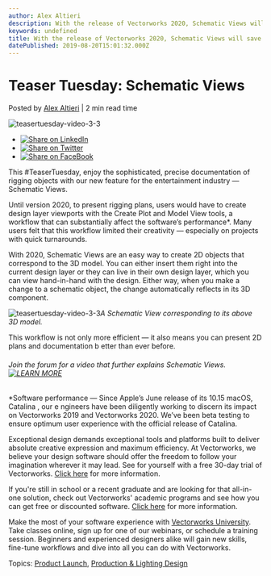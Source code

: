 ```yaml
---
author: Alex Altieri
description: With the release of Vectorworks 2020, Schematic Views will save entertainment designers time by simplifying documentation. 
keywords: undefined
title: With the release of Vectorworks 2020, Schematic Views will save entertainment designers time by simplifying documentation.  
datePublished: 2019-08-20T15:01:32.000Z
---
```

  

# Teaser Tuesday: Schematic Views

 Posted by [Alex Altieri](https://blog.vectorworks.net/author/alex-altieri) | 2 min read time 

![teasertuesday-video-3-3](https://blog.vectorworks.net/hubfs/Blog%20Images/190820_TeaserTuesday/teasertuesday-video-3-3.jpg) 

* [![Share on LinkedIn](https://2659751.fs1.hubspotusercontent-na1.net/hubfs/2659751/michaelDemo/share-LI.png)](http://www.linkedin.com/shareArticle?mini=true&url=https%3A%2F%2Fblog.vectorworks.net%2Fteaser-tuesday-schematic-views)
* [![Share on Twitter](https://2659751.fs1.hubspotusercontent-na1.net/hubfs/2659751/michaelDemo/share-TW.png)](https://www.twitter.com/share?text=Teaser%20Tuesday:%20Schematic%20Views&url=https%3A%2F%2Fblog.vectorworks.net%2Fteaser-tuesday-schematic-views&via=PMGTweets)
* [![Share on FaceBook](https://2659751.fs1.hubspotusercontent-na1.net/hubfs/2659751/michaelDemo/share-FB.png)](https://www.facebook.com/sharer/sharer.php?u=https%3A%2F%2Fblog.vectorworks.net%2Fteaser-tuesday-schematic-views)

This #TeaserTuesday, enjoy the sophisticated, precise documentation of rigging objects with our new feature for the entertainment industry — Schematic Views.

Until version 2020, to present rigging plans, users would have to create design layer viewports with the Create Plot and Model View tools, a workflow that can substantially affect the software’s performance\*. Many users felt that this workflow limited their creativity — especially on projects with quick turnarounds.

With 2020, Schematic Views are an easy way to create 2D objects that correspond to the 3D model. You can either insert them right into the current design layer or they can live in their own design layer, which you can view hand\-in\-hand with the design. Either way, when you make a change to a schematic object, the change automatically reflects in its 3D component.

![teasertuesday-video-3-3](https://blog.vectorworks.net/hs-fs/hubfs/Blog%20Images/190820_TeaserTuesday/teasertuesday-video-3-3.jpg?width=1440&name=teasertuesday-video-3-3.jpg)_A Schematic View corresponding to its above 3D model._

This workflow is not only more efficient — it also means you can present 2D plans and documentation b etter than ever before. 

###### Join the forum for a video that further explains Schematic Views. [![LEARN MORE](https://no-cache.hubspot.com/cta/default/3018241/f88d222c-3835-4816-8c67-8836678be928.png)](https://cta-redirect.hubspot.com/cta/redirect/3018241/f88d222c-3835-4816-8c67-8836678be928) 

\*Software performance — Since Apple’s June release of its 10.15 macOS, Catalina , our e ngineers have been diligently working to discern its impact on Vectorworks 2019 and Vectorworks 2020\. We’ve been beta testing to ensure optimum user experience with the official release of Catalina. 

Exceptional design demands exceptional tools and platforms built to deliver absolute creative expression and maximum efficiency. At Vectorworks, we believe your design software should offer the freedom to follow your imagination wherever it may lead. See for yourself with a free 30-day trial of Vectorworks. [Click here](https://www.vectorworks.net/trial/form) for more information.

If you're still in school or a recent graduate and are looking for that all-in-one solution, check out Vectorworks' academic programs and see how you can get free or discounted software. [Click here](https://www.vectorworks.net/en-US/education) for more information.

Make the most of your software experience with [Vectorworks University](https://university.vectorworks.net/). Take classes online, sign up for one of our webinars, or schedule a training session. Beginners and experienced designers alike will gain new skills, fine-tune workflows and dive into all you can do with Vectorworks.

 Topics: [Product Launch](https://blog.vectorworks.net/topic/product-launch), [Production & Lighting Design](https://blog.vectorworks.net/topic/production-lighting-design) 

  